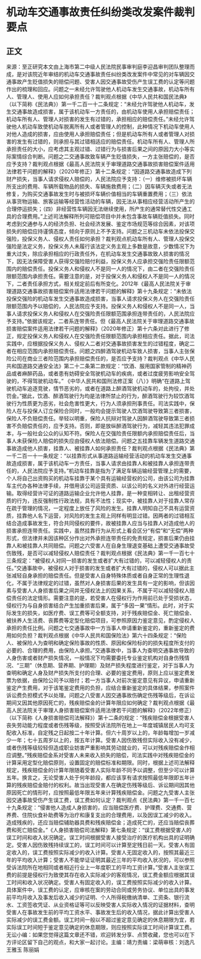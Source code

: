 # 机动车交通事故责任纠纷类改发案件裁判要点
## 正文
来源：至正研究本文由上海市第二中级人民法院民事审判庭李迎昌审判团队整理而成，是对该院近年审结的机动车交通事故责任纠纷类改发案件中常见的对车辆因交通事故产生贬值损失的赔偿问题、受害人因交通事故受伤产生误工费的认定等问题作出的梳理和回应。问题之一未经允许驾驶他人机动车发生交通事故，机动车所有人、管理人、使用人应如何承担责任？裁判观点根据《中华人民共和国民法典》（以下简称《民法典》）第一千二百一十二条规定：“未经允许驾驶他人机动车，发生交通事故造成损害，属于该机动车一方责任的，由机动车使用人承担赔偿责任；机动车所有人、管理人对损害的发生有过错的，承担相应的赔偿责任。”未经允许驾驶他人机动车致使机动车脱离所有人或者管理人的控制，此种情况下机动车使用人对他人造成的损害，应由使用人承担赔偿责任；但是机动车所有人或者管理人对损害的发生有过错的，则承担与其过错相适应的赔偿责任。机动车所有人、管理人所承担责任的大小，应考虑其主观过错、过错行为与损害后果之间的原因力大小等实际案情综合判断。问题之二交通事故致车辆产生贬值损失，一方主张赔偿的，是否应予支持？裁判观点根据《最高人民法院关于审理道路交通事故损害赔偿案件适用法律若干问题的解释》（2020年修正）第十二条规定：“因道路交通事故造成下列财产损失，当事人请求侵权人赔偿的，人民法院应予支持：（一）维修被损坏车辆所支出的费用、车辆所载物品的损失、车辆施救费用；（二）因车辆灭失或者无法修复，为购买交通事故发生时与被损坏车辆价值相当的车辆重置费用；（三）依法从事货物运输、旅客运输等经营性活动的车辆，因无法从事相应经营活动所产生的合理停运损失；（四）非经营性车辆因无法继续使用，所产生的通常替代性交通工具的合理费用。”上述司法解释所列可赔偿项目中并未包含事故车辆贬值损失。同时考虑到交通参与人的经济负担、社会经济发展、鉴定市场规范等综合因素，对该项损失的赔偿应持谨慎态度，倾向于原则上不予支持。问题之三机动车未依法投保交强险，投保义务人、侵权人责任如何承担？裁判观点机动车所有人、管理人投保交强险是法定义务，投保义务人未履行该法定义务主观上多数是故意，少数情况下为重大过失，除应承担相应的行政责任外，在机动车发生交通事故致人损害的情况下，因无法保障受害人获得交强险赔付利益，投保义务人应承担交强险责任限额范围内的赔偿责任。投保义务人和侵权人不是同一人的情况下，由二者在交强险责任限额范围内承担责任。需要注意的是，对于投保义务人和侵权人不是同一人的情况下，二者责任承担方式，相关规定前后有所变化。2012年《最高人民法院关于审理道路交通事故损害赔偿案件适用法律若干问题的解释》第十九条规定：“未依法投保交强险的机动车发生交通事故造成损害，当事人请求投保义务人在交强险责任限额范围内予以赔偿的，人民法院应予支持。投保义务人和侵权人不是同一人，当事人请求投保义务人和侵权人在交强险责任限额范围承担连带责任的，人民法院应予支持。”依据该规定，二者系连带责任。但《最高人民法院关于审理道路交通事故损害赔偿案件适用法律若干问题的解释》（2020年修正）第十六条对此进行了修正，规定投保义务人和侵权人在交强险责任限额范围内承担相应责任。据此，司法实践中，应根据投保义务人、侵权人二者对交通事故损害发生的过错程度，确定二者在相应范围内承担赔偿责任。问题之四醉酒驾驶机动车致人损害，当事人主张保险公司在商业三者险范围内承担赔偿责任的，是否应予支持？裁判观点《中华人民共和国道路交通安全法》第二十二条第二款规定：“饮酒、服用国家管制的精神药品或者麻醉药品，或者患有妨碍安全驾驶机动车的疾病，或者过度疲劳影响安全驾驶的，不得驾驶机动车。” 《中华人民共和国刑法修正案（八）》明确“在道路上驾驶机动车追逐竞驶，情节恶劣的，或者在道路上醉酒驾驶机动车的，处拘役，并处罚金。”据此，饮酒、醉酒驾驶行为均是法律所禁止的行为，醉酒驾驶行为较饮酒驾驶行为性质更为恶劣，社会危害性更大，行为人须承担刑事责任。司法实践中，保险人在与投保人订立保险合同时，一般均会提示驾驶人饮酒驾驶导致第三者损害，保险人不负赔偿责任。举轻以明重，保险人抗辩对驾驶人因醉酒驾驶导致第三者损害不负赔偿责任的，应予支持。否则，即是放纵醉酒驾驶行为，减轻其违法犯罪成本，与一般社会公众的认知不符。保险人在交强险责任限额内承担赔偿责任后，当事人未获保险人赔偿的损失应由侵权人依法赔偿。问题之五挂靠车辆发生道路交通事故造成他人损害，挂靠人、被挂靠人如何承担责任？裁判观点根据《民法典》第一千二百一十一条规定：“以挂靠形式从事道路运输经营活动的机动车发生交通事故造成损害，属于该机动车一方责任，当事人请求由挂靠人和被挂靠人承担连带责任的，人民法院应予支持。”机动车挂靠是指为了满足车辆运输经营管理上的需要，个人将自己出资购买的机动车挂靠于某个具有运输经营权的公司，由该公司为挂靠车主代办各种法律手续，并借用该公司运营资质、以该公司的名义对外进行经营运输。取得经营许可证的道路运输企业允许他人挂靠，是一种变相转让、出租经营资质的行为，违反强制性行政法规，具有不法性；现实中，被挂靠人对于挂靠人常存在疏于管理的情况，一定程度上放任了风险的发生。挂靠人明知自己不具有运营资质，挂靠他人名下运营，对风险的发生主观上同样有明显过错。因两者的过错相互结合造成事故发生，符合共同侵权的要件，故被挂靠人应当与挂靠人对造成他人的损害承担连带责任。实践中，虽然挂靠行为从形式上看会区分“有偿”和“无偿”两种形式，但法律并未因该种区分作出对外承担连带责任的免责规定，损害后果仍由挂靠人和被挂靠人共同赔偿。问题之六受害人在自身生理退变基础上遭受交通事故受伤致残，是否可以减轻侵权人赔偿责任？裁判观点根据《民法典》第一千一百七十三条规定：“被侵权人对同一损害的发生或者扩大有过错的，可以减轻侵权人的责任。”交通事故中，被侵权人对于损害的发生或者扩大有过错的，侵权人可以据此主张减轻自身承担的赔偿责任。但是受害人自身特殊体质或者自身正常的生理性退化，不属于法律规定的过错，虽然对人身损害后果的发生具有一定的影响，但该因素与受害人人身损害后果之间并无侵权法上的因果关系，不属于可以减轻侵权人赔偿责任的法定情形。需要注意的是，若受害人在侵权行为作用前已处于受损状态，侵权行为与自身损害结合产生加重损害后果，属于“多因一果”情形。此时，对于实际发生的损失，如医疗费、误工费等可全额支持，对于残疾赔偿金、死亡赔偿金、被扶养人生活费、丧葬费等定型化赔偿项目，可参照原因力鉴定意见，酌定侵权人承担的责任比例。问题之七交通事故中一方当事人申请重新鉴定的，重新鉴定的费用如何负担？裁判观点根据《中华人民共和国保险法》第六十四条规定：“保险人、被保险人为查明和确定保险事故的性质、原因和保险标的的损失程度所支付的必要的、合理的费用，由保险人承担。”交通事故中，当事人为查明交通事故导致的人身伤害或者财产损失情况，一般情况下均需要委托专业鉴定机构对自身伤残情况、“三期”（休息期、营养期、护理期）及财产损失程度进行鉴定，对于当事人为查明和确定人身及财产损失所支付的合理、必要的鉴定费用，原则上应以鉴定费发票为依据，由保险公司予以赔付；若一方当事人对前次鉴定意见有异议，申请重新鉴定产生费用，对于该笔鉴定费用的负担，应结合重新鉴定的具体结果，参照案件诉讼费负担模式予以处理。问题之八受害人因交通事故伤确定伤残等级后，在诉讼期间又因其他原因死亡的，残疾赔偿金的计算年限应如何确定？裁判观点根据《最高人民法院关于审理人身损害赔偿案件适用法律若干问题的解释》（2022年修正）（以下简称《人身损害赔偿司法解释》）第十二条的规定：“残疾赔偿金根据受害人丧失劳动能力程度或者伤残等级，按照受诉法院所在地上一年度城镇居民人均可支配收入标准，自定残之日起按二十年计算。但六十周岁以上的，年龄每增加一岁减少一年；七十五周岁以上的，按五年计算。受害人因伤致残但实际收入没有减少，或者伤残等级较轻但造成职业妨害严重影响其劳动就业的，可以对残疾赔偿金作相应调整。”残疾赔偿金系对受害人未来收入损失的赔偿，司法实践中对残疾赔偿金的计算采用定型化赔偿原则，设置固定的赔偿标准和期限。同时，根据上述司法解释规定，残疾赔偿金的计算年限随着受害人实际年龄不同予以调整，但至少可以计算五年。换言之，无论受害人处于何年龄段，都应该享有请求按照最低年限即五年计算的残疾赔偿金赔付的权利。故当出现受害人在确定伤残等级后、诉讼期间因其他原因死亡的情形时，应按照最低年限五年来计算残疾赔偿金。问题之九受害人主张因交通事故受伤产生误工费，误工费如何认定？裁判观点《民法典》第一千一百七十九条规定：“侵害他人造成人身损害的，应当赔偿医疗费、护理费、交通费、营养费、住院伙食补助费等为治疗和康复支出的合理费用，以及因误工减少的收入。造成残疾的，还应当赔偿辅助器具费和残疾赔偿金；造成死亡的，还应当赔偿丧葬费和死亡赔偿金。”《人身损害赔偿司法解释》第七条规定：“误工费根据受害人的误工时间和收入状况确定。误工时间根据受害人接受治疗的医疗机构出具的证明确定。受害人因伤致残持续误工的，误工时间可以计算至定残日前一天。受害人有固定收入的，误工费按照实际减少的收入计算。受害人无固定收入的，按照其最近三年的平均收入计算；受害人不能举证证明其最近三年的平均收入状况的，可以参照受诉法院所在地相同或者相近行业上一年度职工的平均工资计算。”受害人主张误工费的前提是侵权行为致使其存在收入实际减少的客观情况，误工费金额应根据其误工时间和收入状况确定。受害人有固定收入的，误工费按照实际减少的收入计算。具体案件中，误工费的认定，应审核在案的劳动合同或劳务协议、单位出具的事发前平均月收入及事发后收入减少的证明、个人所得税缴纳清单、工资条、银行流水、工资签收凭证、从业资格证等可以反映受害人实际收入情况的证据材料，查明受害人在事故发生前的平均工资水平、事故发生后的收入情况，据此计算出受害人实际减少的误工费金额。误工时间一般以不超过鉴定意见确定的休息期限为宜，若实际误工时间短于鉴定意见确定的休息期限，则应按照实际误工时间计算误工费。无讼小编：如果您觉得这篇文章还不错，欢迎转发分享、点赞收藏，您也可以在下方评论区留下自己的观点，和大家一起讨论。主编：靖力责编：梁萌审核：刘逸凡 王雅玉 陈丽娟